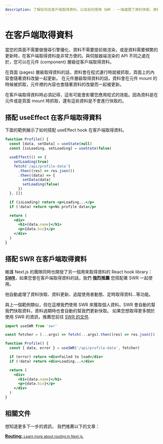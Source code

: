 ```yaml
---
description: 了解如何在客戶端取得資料，以及如何使用 SWR - 一個處理了資料快取、資料更新、追蹤使用者動態、定時取得資料...等功能的 React hook library 。
---
```

# 在客戶端取得資料

當您的頁面不需要做搜尋引擎優化、資料不需要提前做渲染，或是資料需要頻繁的更新時，在客戶端取得資料是非常方便的。與伺服器端渲染的 API 不同之處在於，您可以在元件 (component) 層級從客戶端取得資料。

在頁面 (pages) 層級取得資料的話，資料會在程式運行時就被抓取，頁面上的內容會隨著資料改變一起更新。
在元件層級取得資料的話，資料會在元件 mount 的時候被抓取，元件裡的內容也會隨著資料的改變而一起被更新。

在客戶端取得資料時必須記得，這有可能會影響您應用程式的效能。因為資料是在元件或是頁面 mount 時抓取，還有這些資料是不會進行快取的。

## 搭配 useEffect 在客戶端取得資料

下面的範例展示了如何搭配 useEffect hook 在客戶端取得資料。

```jsx
function Profile() {
  const [data, setData] = useState(null)
  const [isLoading, setLoading] = useState(false)

  useEffect(() => {
    setLoading(true)
    fetch('/api/profile-data')
      .then((res) => res.json())
      .then((data) => {
        setData(data)
        setLoading(false)
      })
  }, [])

  if (isLoading) return <p>Loading...</p>
  if (!data) return <p>No profile data</p>

  return (
    <div>
      <h1>{data.name}</h1>
      <p>{data.bio}</p>
    </div>
  )
}
```

## 搭配 SWR 在客戶端取得資料

維護 Next.js 的團隊同時也開發了另一個用來取得資料的 React hook library：[**SWR**](https://swr.vercel.app/)，如果您會在客戶端取得資料的話，我們 **強烈推薦** 您搭配著 SWR 一起使用。

他自動處理了資料快取、資料更新、追蹤使用者動態、定時取得資料...等功能。

與上一個範例類似，但在這裡我們使用 SWR 來獲取個人資料。SWR 會自動的幫我們快取資料，資料過期時也會自動的幫我們更新快取。
如果您想取得更多關於使用 SWR 的資訊，推薦您前往 [SWR 的文件](https://swr.vercel.app/docs/getting-started).

```jsx
import useSWR from 'swr'

const fetcher = (...args) => fetch(...args).then((res) => res.json())

function Profile() {
  const { data, error } = useSWR('/api/profile-data', fetcher)

  if (error) return <div>Failed to load</div>
  if (!data) return <div>Loading...</div>

  return (
    <div>
      <h1>{data.name}</h1>
      <p>{data.bio}</p>
    </div>
  )
}
```

## 相關文件

想知道更多下一步的資訊， 我們推薦以下的文章：

<div className="card">
  <a href="/docs/routing/introduction.md">
    <b>Routing:</b>
    <small>Learn more about routing in Next.js.</small>
  </a>
</div>


